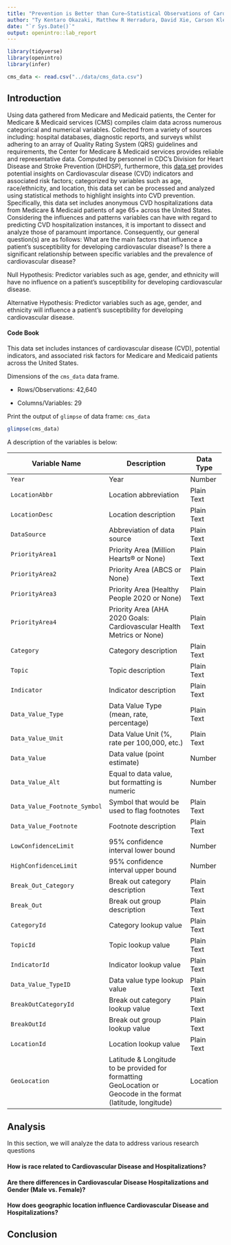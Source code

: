 ```yaml
---
title: "Prevention is Better than Cure—Statistical Observations of Cardiovascular Disease Data"
author: "Ty Kentaro Okazaki, Matthew R Herradura, David Xie, Carson Klein"
date: "`r Sys.Date()`"
output: openintro::lab_report
---
```


```r
library(tidyverse)
library(openintro)
library(infer)
```

```r
cms_data <- read.csv("../data/cms_data.csv")
```

## Introduction

Using data gathered from Medicare and Medicaid patients, the Center for Medicare & Medicaid services (CMS) compiles claim data across numerous categorical and numerical variables. Collected from a variety of sources including: hospital databases, diagnostic reports, and surveys whilst adhering to an array of Quality Rating System (QRS) guidelines and requirements, the Center for Medicare & Medicaid services provides reliable and representative data. Computed by personnel in CDC's Division for Heart Disease and Stroke Prevention (DHDSP), furthermore, this [data set](https://chronicdata.cdc.gov/Heart-Disease-Stroke-Prevention/Center-for-Medicare-Medicaid-Services-CMS-Medicare/iw6q-r3ja) provides potential insights on Cardiovascular disease (CVD) indicators and associated risk factors; categorized by variables such as age, race/ethnicity, and location, this data set can be processed and analyzed using statistical methods to highlight insights into CVD prevention. Specifically, this data set includes anonymous CVD hospitalizations data from Medicare & Medicaid patients of age 65+ across the United States. Considering the influences and patterns variables can have with regard to predicting CVD hospitalization instances, it is important to dissect and analyze those of paramount importance. Consequently, our general question(s) are as follows: What are the main factors that influence a patient's susceptibility for developing cardiovascular disease? Is there a significant relationship between specific variables and the prevalence of cardiovascular disease?

Null Hypothesis: Predictor variables such as age, gender, and ethnicity will have no influence on a patient's susceptibility for developing cardiovascular disease.

Alternative Hypothesis: Predictor variables such as age, gender, and ethnicity will influence a patient's susceptibility for developing cardiovascular disease.

#### Code Book

This data set includes instances of cardiovascular disease (CVD), potential indicators, and associated risk factors for Medicare and Medicaid patients across the United States.

Dimensions of the `cms_data` data frame.

-   Rows/Observations: 42,640

-   Columns/Variables: 29

Print the output of `glimpse` of data frame: `cms_data`

```r
glimpse(cms_data)
```

A description of the variables is below:

+------------------------------+---------------------------------------------------------------------------------------------------------------+------------+
| Variable Name                | Description                                                                                                   | Data Type  |
+==============================+===============================================================================================================+============+
| `Year`                       | Year                                                                                                          | Number     |
+------------------------------+---------------------------------------------------------------------------------------------------------------+------------+
| `LocationAbbr`               | Location abbreviation                                                                                         | Plain Text |
+------------------------------+---------------------------------------------------------------------------------------------------------------+------------+
| `LocationDesc`               | Location description                                                                                          | Plain Text |
+------------------------------+---------------------------------------------------------------------------------------------------------------+------------+
| `DataSource`                 | Abbreviation of data source                                                                                   | Plain Text |
+------------------------------+---------------------------------------------------------------------------------------------------------------+------------+
| `PriorityArea1`              | Priority Area (Million Hearts® or None)                                                                       | Plain Text |
+------------------------------+---------------------------------------------------------------------------------------------------------------+------------+
| `PriorityArea2`              | Priority Area (ABCS or None)                                                                                  | Plain Text |
+------------------------------+---------------------------------------------------------------------------------------------------------------+------------+
| `PriorityArea3`              | Priority Area (Healthy People 2020 or None)                                                                   | Plain Text |
+------------------------------+---------------------------------------------------------------------------------------------------------------+------------+
| `PriorityArea4`              | Priority Area (AHA 2020 Goals: Cardiovascular Health Metrics or None)                                         | Plain Text |
+------------------------------+---------------------------------------------------------------------------------------------------------------+------------+
| `Category`                   | Category description                                                                                          | Plain Text |
+------------------------------+---------------------------------------------------------------------------------------------------------------+------------+
| `Topic`                      | Topic description                                                                                             | Plain Text |
+------------------------------+---------------------------------------------------------------------------------------------------------------+------------+
| `Indicator`                  | Indicator description                                                                                         | Plain Text |
+------------------------------+---------------------------------------------------------------------------------------------------------------+------------+
| `Data_Value_Type`            | Data Value Type (mean, rate, percentage)                                                                      | Plain Text |
+------------------------------+---------------------------------------------------------------------------------------------------------------+------------+
| `Data_Value_Unit`            | Data Value Unit (%, rate per 100,000, etc.)                                                                   | Plain Text |
+------------------------------+---------------------------------------------------------------------------------------------------------------+------------+
| `Data_Value`                 | Data value (point estimate)                                                                                   | Number     |
+------------------------------+---------------------------------------------------------------------------------------------------------------+------------+
| `Data_Value_Alt`             | Equal to data value, but formatting is numeric                                                                | Number     |
+------------------------------+---------------------------------------------------------------------------------------------------------------+------------+
| `Data_Value_Footnote_Symbol` | Symbol that would be used to flag footnotes                                                                   | Plain Text |
+------------------------------+---------------------------------------------------------------------------------------------------------------+------------+
| `Data_Value_Footnote`        | Footnote description                                                                                          | Plain Text |
+------------------------------+---------------------------------------------------------------------------------------------------------------+------------+
| `LowConfidenceLimit`         | 95% confidence interval lower bound                                                                           | Number     |
+------------------------------+---------------------------------------------------------------------------------------------------------------+------------+
| `HighConfidenceLimit`        | 95% confidence interval upper bound                                                                           | Number     |
+------------------------------+---------------------------------------------------------------------------------------------------------------+------------+
| `Break_Out_Category`         | Break out category description                                                                                | Plain Text |
+------------------------------+---------------------------------------------------------------------------------------------------------------+------------+
| `Break_Out`                  | Break out group description                                                                                   | Plain Text |
+------------------------------+---------------------------------------------------------------------------------------------------------------+------------+
| `CategoryId`                 | Category lookup value                                                                                         | Plain Text |
+------------------------------+---------------------------------------------------------------------------------------------------------------+------------+
| `TopicId`                    | Topic lookup value                                                                                            | Plain Text |
+------------------------------+---------------------------------------------------------------------------------------------------------------+------------+
| `IndicatorId`                | Indicator lookup value                                                                                        | Plain Text |
+------------------------------+---------------------------------------------------------------------------------------------------------------+------------+
| `Data_Value_TypeID`          | Data value type lookup value                                                                                  | Plain Text |
+------------------------------+---------------------------------------------------------------------------------------------------------------+------------+
| `BreakOutCategoryId`         | Break out category lookup value                                                                               | Plain Text |
+------------------------------+---------------------------------------------------------------------------------------------------------------+------------+
| `BreakOutId`                 | Break out group lookup value                                                                                  | Plain Text |
+------------------------------+---------------------------------------------------------------------------------------------------------------+------------+
| `LocationId`                 | Location lookup value                                                                                         | Plain Text |
+------------------------------+---------------------------------------------------------------------------------------------------------------+------------+
| `GeoLocation`                | Latitude & Longitude to be provided for formatting GeoLocation or Geocode in the format (latitude, longitude) | Location   |
+------------------------------+---------------------------------------------------------------------------------------------------------------+------------+

## Analysis

In this section, we will analyze the data to address various research questions

#### How is race related to Cardiovascular Disease and Hospitalizations?

#### **Are there differences in Cardiovascular Disease Hospitalizations and Gender (Male vs. Female)?**

#### How does geographic location influence Cardiovascular Disease and Hospitalizations?

#### 

## Conclusion

